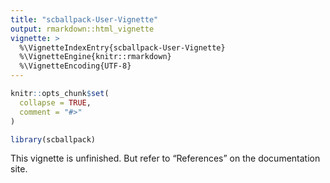 ```yaml
---
title: "scballpack-User-Vignette"
output: rmarkdown::html_vignette
vignette: >
  %\VignetteIndexEntry{scballpack-User-Vignette}
  %\VignetteEngine{knitr::rmarkdown}
  %\VignetteEncoding{UTF-8}
---
```


```r
knitr::opts_chunk$set(
  collapse = TRUE,
  comment = "#>"
)
```

```r
library(scballpack)
```
This vignette is unfinished. But refer to "References" on the documentation site.
